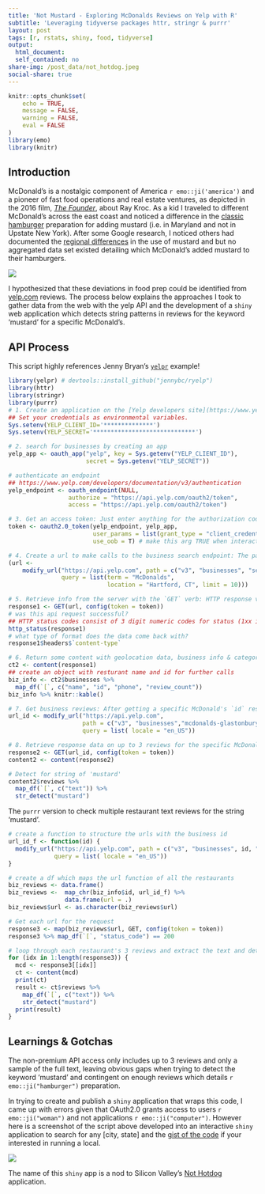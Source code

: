 ```yaml
---
title: 'Not Mustard - Exploring McDonalds Reviews on Yelp with R'
subtitle: 'Leveraging tidyverse packages httr, stringr & purrr'
layout: post
tags: [r, rstats, shiny, food, tidyverse]
output: 
  html_document: 
  self_contained: no
share-img: /post_data/not_hotdog.jpeg
social-share: true
---
```


```r
knitr::opts_chunk$set(
	echo = TRUE,
	message = FALSE,
	warning = FALSE, 
	eval = FALSE
)
library(emo)
library(knitr)
```

## Introduction

McDonald's is a nostalgic component of America `r emo::ji('america')` and a pioneer of fast food operations and real estate ventures, as depicted in the 2016 film, [_The Founder_](https://www.rottentomatoes.com/m/the_founder/), about Ray Kroc. As a kid I traveled to different McDonald's across the east coast and noticed a difference in the [classic hamburger](https://www.mcdonalds.com/us/en-us/full-menu/burgers.html) preparation for adding mustard (i.e. in Maryland and not in Upstate New York). After some Google research, I noticed others had documented the [regional differences](http://aht.seriouseats.com/2010/03/dear-aht-differences-in-regional-mustard-use-on-mcdonalds-hamburgers.html) in the use of mustard and but no aggregated data set existed detailing which McDonald's added mustard to their hamburgers.

![](https://media.giphy.com/media/37NQLccUA0lmo/giphy.gif)

I hypothesized that these deviations in food prep could be identified from [yelp.com](https://www.yelp.com/) reviews. The process below explains the approaches I took to gather data from the web with the yelp API and the development of a `shiny` web application which detects string patterns in reviews for the keyword 'mustard' for a specific McDonald's.


## API Process

This script highly references Jenny Bryan's [`yelpr`](https://github.com/jennybc/yelpr) example!

```r
library(yelpr) # devtools::install_github("jennybc/ryelp")
library(httr)
library(stringr)
library(purrr)
# 1. Create an application on the [Yelp developers site](https://www.yelp.com/developers/v3/manage_app) and agree to the Terms and aggreements
## Set your credentials as environmental variables. 
Sys.setenv(YELP_CLIENT_ID='**************')
Sys.setenv(YELP_SECRET='*****************************')

# 2. search for businesses by creating an app
yelp_app <- oauth_app("yelp", key = Sys.getenv("YELP_CLIENT_ID"),
                      secret = Sys.getenv("YELP_SECRET"))

# authenticate an endpoint
## https://www.yelp.com/developers/documentation/v3/authentication
yelp_endpoint <- oauth_endpoint(NULL,
                 authorize = "https://api.yelp.com/oauth2/token",
                 access = "https://api.yelp.com/oauth2/token")

# 3. Get an access token: Just enter anything for the authorization code when prompted in the Console of RStudio
token <- oauth2.0_token(yelp_endpoint, yelp_app,
                        user_params = list(grant_type = "client_credentials"),
                        use_oob = T) # make this arg TRUE when interactive

# 4. Create a url to make calls to the business search endpoint: The parts of the url include the endpoint and the query search parameters after the **?**
(url <-
    modify_url("https://api.yelp.com", path = c("v3", "businesses", "search"),
               query = list(term = "McDonalds",
                            location = "Hartford, CT", limit = 10)))

# 5. Retrieve info from the server with the `GET` verb: HTTP response verbs enable the client to send us back data on: status, headers, and body/content. Available verbs include **`GET`ting** data from the server, **`POST`ing** new data to the server, **`PUT`** new data to update a partial record and **`DELETE`ing** data.
response1 <- GET(url, config(token = token))
# was this api request successful?
## HTTP status codes consist of 3 digit numeric codes for status (1xx is information, 2xx is success, 3xx is redirection, 4xx is client error, 5xx server error).
http_status(response1)
# what type of format does the data come back with?
response1$headers$`content-type`

# 6. Return some content with geolocation data, business info & categories
ct2 <- content(response1)
## create an object with resturant name and id for further calls
biz_info <- ct2$businesses %>% 
  map_df(`[`, c("name", "id", "phone", "review_count")) 
biz_info %>% knitr::kable()

# 7. Get business reviews: After getting a specific McDonald's `id` restructure the url as an individual value and secondly creating a function to create a data.frame with urls for each business from the search endpoint.
url_id <- modify_url("https://api.yelp.com", 
                     path = c("v3", "businesses","mcdonalds-glastonbury", "reviews"),
                     query = list( locale = "en_US"))

# 8. Retrieve response data on up to 3 reviews for the specific McDonald's
response2 <- GET(url_id, config(token = token))
content2 <- content(response2)

# Detect for string of 'mustard'
content2$reviews %>% 
  map_df(`[`, c("text")) %>% 
  str_detect("mustard")
```

The `purrr` version to check multiple restaurant text reviews for the string 'mustard'.

```r
# create a function to structure the urls with the business id
url_id_f <- function(id) {
  modify_url("https://api.yelp.com", path = c("v3", "businesses", id, "reviews"),
             query = list( locale = "en_US"))
}

# create a df which maps the url function of all the restaurants
biz_reviews <- data.frame()
biz_reviews <-  map_chr(biz_info$id, url_id_f) %>% 
                data.frame(url = .)
biz_reviews$url <- as.character(biz_reviews$url)

# Get each url for the request
response3 <- map(biz_reviews$url, GET, config(token = token))
response3 %>% map_df(`[`, "status_code") == 200

# loop through each restaurant's 3 reviews and extract the text and detect the presence of the string 'mustard'
for (idx in 1:length(response3)) {
  mcd <- response3[[idx]]
  ct <- content(mcd)
  print(ct)
  result <- ct$reviews %>% 
    map_df(`[`, c("text")) %>% 
    str_detect("mustard")
  print(result)
}
```

## Learnings & Gotchas

The non-premium API access only includes up to 3 reviews and only a sample of the full text, leaving obvious gaps when trying to detect the keyword 'mustard' and contingent on enough reviews which details `r emo::ji("hamburger")` preparation.

In trying to create and publish a `shiny` application that wraps this code, I came up with errors given that OAuth2.0 grants access to users `r emo::ji("woman")` and not applications `r emo::ji("computer")`. However here is a screenshot of the script above developed into an interactive `shiny` application to search for any [city, state] and the [gist of the code](https://gist.github.com/jasdumas/2c756e781a101d727eb7c881d38e0ad8) if your interested in running a local.

![](/post_data/not_hotdog.jpeg) 

The name of this `shiny` app is a nod to Silicon Valley's [Not Hotdog](https://www.theverge.com/2017/6/26/15876006/hot-dog-app-android-silicon-valley) application.





